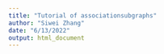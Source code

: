 ```yaml
---
title: "Tutorial of associationsubgraphs"
author: "Siwei Zhang"
date: "6/13/2022"
output: html_document
---
```


